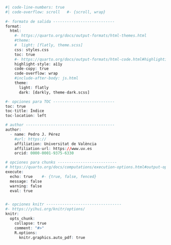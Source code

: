 ```r
#| code-line-numbers: true
#| code-overflow: scroll   #- {scroll, wrap}
  
#- formato de salida ---------------------------
format:
  html:
    #- https://quarto.org/docs/output-formats/html-themes.html
    #theme:
    #  light: [flatly, theme.scss]  
    css: styles.css
    toc: true
    #- https://quarto.org/docs/output-formats/html-code.html#highlighting
    highlight-style: a11y
    code-copy: true
    code-overflow: wrap
    #include-after-body: js.html
    theme:
      light: flatly
      dark: [darkly, theme-dark.scss]

#- opciones para TOC ---------------------------
toc: true
toc-title: Índice
toc-location: left

# author ---------------------------------------
author:
  - name: Pedro J. Pérez
    #url: https://
    affiliation: Universitat de València
    affiliation-url: https://www.uv.es
    orcid: 0000-0001-9375-6330

# opciones para chunks --------------------------
# https://quarto.org/docs/computations/execution-options.html#output-options
execute:
  echo: true    #- {true, false, fenced}
  message: false
  warning: false
  eval: true


#- opciones knitr ---------------------------------
#- https://yihui.org/knitr/options/
knitr:
  opts_chunk: 
    collapse: true
    comment: "#>" 
    R.options:
      knitr.graphics.auto_pdf: true

```